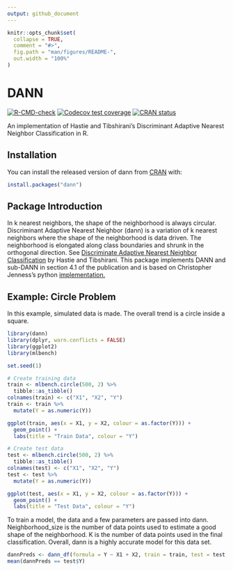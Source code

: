 ```yaml
---
output: github_document
---
```


<!-- README.md is generated from README.Rmd. Please edit that file -->

```r
knitr::opts_chunk$set(
  collapse = TRUE,
  comment = "#>",
  fig.path = "man/figures/README-",
  out.width = "100%"
)
```
# DANN

<!-- badges: start -->
[![R-CMD-check](https://github.com/gmcmacran/dann/actions/workflows/R-CMD-check.yaml/badge.svg)](https://github.com/gmcmacran/dann/actions/workflows/R-CMD-check.yaml)
[![Codecov test coverage](https://codecov.io/gh/gmcmacran/dann/branch/master/graph/badge.svg)](https://app.codecov.io/gh/gmcmacran/dann?branch=master)
[![CRAN status](https://www.r-pkg.org/badges/version/dann)](https://cran.r-project.org/package=dann)
<!-- badges: end -->

An implementation of Hastie and Tibshirani's Discriminant Adaptive Nearest Neighbor Classification in R.

## Installation

You can install the released version of dann from [CRAN](https://CRAN.R-project.org) with:

``` r
install.packages("dann")
```

## Package Introduction
In k nearest neighbors, the shape of the neighborhood is always circular. Discriminant Adaptive Nearest Neighbor (dann) is a variation of k nearest neighbors where the shape of the neighborhood is data driven. The neighborhood is elongated along class boundaries and shrunk in the orthogonal direction. See [Discriminate Adaptive Nearest Neighbor Classification](https://web.stanford.edu/~hastie/Papers/dann_IEEE.pdf)  by Hastie and Tibshirani. This package implements DANN and sub-DANN in section 4.1 of the publication and is based on Christopher Jenness's python [implementation.](https://github.com/christopherjenness/ML-lib)

## Example: Circle Problem
In this example, simulated data is made. The overall trend is a circle inside a square.

```r
library(dann)
library(dplyr, warn.conflicts = FALSE)
library(ggplot2)
library(mlbench)

set.seed(1)

# Create training data
train <- mlbench.circle(500, 2) %>%
  tibble::as_tibble()
colnames(train) <- c("X1", "X2", "Y")
train <- train %>%
  mutate(Y = as.numeric(Y))

ggplot(train, aes(x = X1, y = X2, colour = as.factor(Y))) +
  geom_point() +
  labs(title = "Train Data", colour = "Y")

# Create test data
test <- mlbench.circle(500, 2) %>%
  tibble::as_tibble()
colnames(test) <- c("X1", "X2", "Y")
test <- test %>%
  mutate(Y = as.numeric(Y))

ggplot(test, aes(x = X1, y = X2, colour = as.factor(Y))) +
  geom_point() +
  labs(title = "Test Data", colour = "Y")
```


To train a model, the data and a few parameters are passed into dann. Neighborhood_size is the number of data points used to estimate a good shape of the neighborhood. K is the number of data points used in the final classification. Overall, dann is a highly accurate model for this data set.

```r
dannPreds <- dann_df(formula = Y ~ X1 + X2, train = train, test = test, k = 7, neighborhood_size = 50)
mean(dannPreds == test$Y)
```
